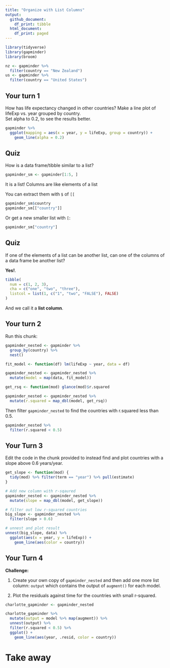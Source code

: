 ```yaml
---
title: "Organize with List Columns"
output:
  github_document: 
    df_print: tibble  
  html_document:
    df_print: paged
---
```




```r
library(tidyverse)
library(gapminder)
library(broom)

nz <- gapminder %>%
  filter(country == "New Zealand")
us <- gapminder %>%
  filter(country == "United States")
```

## Your turn 1

How has life expectancy changed in other countries?
Make a line plot of lifeExp vs. year grouped by country.  
Set alpha to 0.2, to see the results better.

```r
gapminder %>% 
  ggplot(mapping = aes(x = year, y = lifeExp, group = country)) +
    geom_line(alpha = 0.2)
```

## Quiz

How is a data frame/tibble similar to a list?

```r
gapminder_sm <- gapminder[1:5, ]
```

It is a list!  Columns are like elements of a list

You can extract them with `$` of `[[`
```r
gapminder_sm$country
gapminder_sm[["country"]]
```

Or get a new smaller list with `[`:
```r
gapminder_sm["country"]
```

## Quiz

If one of the elements of a list can be another list,
can one of the columns of a data frame be another list?

**Yes!**.

```r
tibble(
  num = c(1, 2, 3),
  cha = c("one", "two", "three"),
  listcol = list(1, c("1", "two", "FALSE"), FALSE)
)
```

And we call it a **list column**.

## Your turn 2

Run this chunk:
```r
gapminder_nested <- gapminder %>%
  group_by(country) %>%
  nest()

fit_model <- function(df) lm(lifeExp ~ year, data = df)

gapminder_nested <- gapminder_nested %>% 
  mutate(model = map(data, fit_model))

get_rsq <- function(mod) glance(mod)$r.squared

gapminder_nested <- gapminder_nested %>% 
  mutate(r.squared = map_dbl(model, get_rsq))
```

Then filter `gapminder_nested` to find the countries with r.squared less than 0.5.  

```r
gapminder_nested %>% 
  filter(r.squared < 0.5)
```

## Your Turn 3

Edit the code in the chunk provided to instead find and plot countries with a slope above 0.6 years/year.

```r
get_slope <- function(mod) {
  tidy(mod) %>% filter(term == "year") %>% pull(estimate)
}

# Add new column with r-sqaured
gapminder_nested <- gapminder_nested %>% 
  mutate(slope = map_dbl(model, get_slope))

# filter out low r-squared countries
big_slope <- gapminder_nested %>% 
  filter(slope > 0.6)

# unnest and plot result
unnest(big_slope, data) %>%
  ggplot(aes(x = year, y = lifeExp)) + 
    geom_line(aes(color = country))
```

## Your Turn 4

**Challenge:**

1. Create your own copy of `gapminder_nested` and then add one more list column: `output` which contains the output of `augment()` for each model.

2.  Plot the residuals against time for the countries with small r-squared.

```r
charlotte_gapminder <- gapminder_nested

charlotte_gapminder %>%
  mutate(output = model %>% map(augment)) %>%
  unnest(output) %>%
  filter(r.squared < 0.5) %>%
  ggplot() + 
    geom_line(aes(year, .resid, color = country))

```

# Take away

<!-- This file by Charlotte Wickham is licensed under a Creative Commons Attribution 4.0 International License, adapted from the orignal work at https://github.com/rstudio/master-the-tidyverse by RStudio. -->